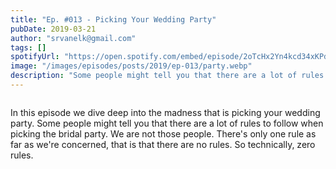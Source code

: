 ```yaml
---
title: "Ep. #013 - Picking Your Wedding Party"
pubDate: 2019-03-21
author: "srvanelk@gmail.com"
tags: []
spotifyUrl: "https://open.spotify.com/embed/episode/2oTcHx2Yn4kcd34xKPd35w?utm_source=generator&theme=0"
image: "/images/episodes/posts/2019/ep-013/party.webp"
description: "Some people might tell you that there are a lot of rules to follow when picking the wedding party. We are not those people. In this episode we dive deep into the madness that is picking your wedding party."
---
```



<figure>
  <img src="/images/episodes/posts/2019/ep-013/party.webp" alt="" />
</figure>

<SpotifyEmbed
  spotifyUrl={frontmatter.spotifyUrl}
  coverImage={frontmatter.image}
  coverAlt={frontmatter.title}
  title="Wedded"
  subtitle="Tap to load this episode"
/>

In this episode we dive deep into the madness that is picking your wedding party. Some people might tell you that there are a lot of rules to follow when picking the bridal party. We are not those people. There's only one rule as far as we're concerned, that is that there are no rules. So technically, zero rules.
